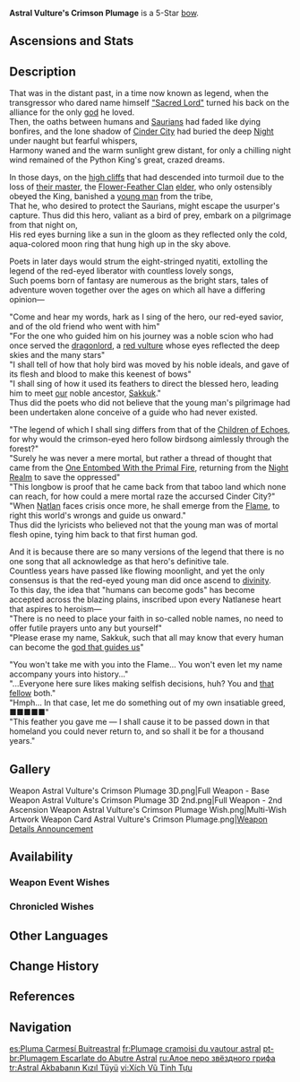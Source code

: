 {{Weapon Infobox
|id             = 15514
|image          =
<gallery>
Weapon Astral Vulture's Crimson Plumage.png|Base
Weapon Astral Vulture's Crimson Plumage 2nd.png|2nd Ascension
</gallery>
|type           = Bow
|quality        = 5
|base_atk       = 46
|2nd_stat_type  = CRIT DMG
|2nd_stat       = 14.4%
|series         = 
|releaseDate    = 2024-11-20
|obtain         = Weapon Event Wishes
|passive        = The Moonring Sighted
|effect         = For 12s after triggering a [[Swirl]] reaction, [[ATK]] increases by (var1). In addition, when 1/2 or more characters in the [[party]] are of a different [[Elemental Type]] from the equipping character, the DMG dealt by the equipping character's [[Charged Attack]]s is increased by (var2) and [[Elemental Burst]] DMG dealt is increased by (var3).
|eff_rank1_var1 = 24%
|eff_rank2_var1 = 30%
|eff_rank3_var1 = 36%
|eff_rank4_var1 = 42%
|eff_rank5_var1 = 48%
|eff_rank1_var2 = 20%/48%
|eff_rank2_var2 = 25%/60%
|eff_rank3_var2 = 30%/72%
|eff_rank4_var2 = 35%/84%
|eff_rank5_var2 = 40%/96%
|eff_rank1_var3 = 10%/24%
|eff_rank2_var3 = 12.5%/30%
|eff_rank3_var3 = 15%/36%
|eff_rank4_var3 = 17.5%/42%
|eff_rank5_var3 = 20%/48%
|eff_att1       = ATK
|eff_att2       = Charged Attack DMG Bonus
|eff_att3       = Elemental Burst DMG Bonus
}}
{{Description|An ancient longbow crested with red feathers, a sacred relic of the [[Flower-Feather Clan]] that has been passed down from generation to generation.}}
'''Astral Vulture's Crimson Plumage''' is a 5-Star [[bow]].

==Ascensions and Stats==
{{Weapon Ascensions and Stats
|ascendMat1 = Night-Wind's Mystic Consideration
|ascendMat2 = Night-Wind's Mystic Premonition
|ascendMat3 = Night-Wind's Mystic Augury
|ascendMat4 = Night-Wind's Mystic Revelation
|bossMat1   = Refractive Bud
|bossMat2   = Bewildering Broadleaf
|bossMat3   = Illusory Leafcoil
|commonMat1 = Sentry's Wooden Whistle
|commonMat2 = Warrior's Metal Whistle
|commonMat3 = Saurian-Crowned Warrior's Golden Whistle
}}

==Description==
That was in the distant past, in a time now known as legend, when the transgressor who dared name himself [[Och-Kan|"Sacred Lord"]] turned his back on the alliance for the only [[Xbalanque|god]] he loved.<br>
Then, the oaths between humans and [[Saurians]] had faded like dying bonfires, and the lone shadow of [[Cinder City]] had buried the deep [[Night Kingdom|Night]] under naught but fearful whispers,<br>
Harmony waned and the warm sunlight grew distant, for only a chilling night wind remained of the Python King's great, crazed dreams.

In those days, on the [[Quahuacan Cliff|high cliffs]] that had descended into turmoil due to the loss of [[Lianca|their master]], the [[Flower-Feather Clan]] [[Nyamgondho|elder]], who only ostensibly obeyed the King, banished a [[Scarlet-Eyed Youth|young man]] from the tribe,<br>
That he, who desired to protect the Saurians, might escape the usurper's capture. Thus did this hero, valiant as a bird of prey, embark on a pilgrimage from that night on,<br>
His red eyes burning like a sun in the gloom as they reflected only the cold, aqua-colored moon ring that hung high up in the sky above.

Poets in later days would strum the eight-stringed nyatiti, extolling the legend of the red-eyed liberator with countless lovely songs,<br>
Such poems born of fantasy are numerous as the bright stars, tales of adventure woven together over the ages on which all have a differing opinion—

"Come and hear my words, hark as I sing of the hero, our red-eyed savior, and of the old friend who went with him"<br>
"For the one who guided him on his journey was a noble scion who had once served the [[Thirteen Sovereign Lords|dragonlord]], a [[Red Vulture|red vulture]] whose eyes reflected the deep skies and the many stars"<br>
"I shall tell of how that holy bird was moved by his noble ideals, and gave of its flesh and blood to make this keenest of bows"<br>
"I shall sing of how it used its feathers to direct the blessed hero, leading him to meet [[Children of Echoes|our]] noble ancestor, [[Sakkuk]]."<br>
Thus did the poets who did not believe that the young man's pilgrimage had been undertaken alone conceive of a guide who had never existed.

"The legend of which I shall sing differs from that of the [[Children of Echoes]], for why would the crimson-eyed hero follow birdsong aimlessly through the forest?"<br>
"Surely he was never a mere mortal, but rather a thread of thought that came from the [[Xbalanque|One Entombed With the Primal Fire]], returning from the [[Night Kingdom|Night Realm]] to save the oppressed"<br>
"This longbow is proof that he came back from that taboo land which none can reach, for how could a mere mortal raze the accursed Cinder City?"<br>
"When [[Natlan]] faces crisis once more, he shall emerge from the [[Sacred Flame|Flame]], to right this world's wrongs and guide us onward."<br>
Thus did the lyricists who believed not that the young man was of mortal flesh opine, tying him back to that first human god.

And it is because there are so many versions of the legend that there is no one song that all acknowledge as that hero's definitive tale.<br>
Countless years have passed like flowing moonlight, and yet the only consensus is that the red-eyed young man did once ascend to [[The Seven|divinity]].<br>
To this day, the idea that "humans can become gods" has become accepted across the blazing plains, inscribed upon every Natlanese heart that aspires to heroism—<br>
"There is no need to place your faith in so-called noble names, no need to offer futile prayers unto any but yourself"<br>
"Please erase my name, Sakkuk, such that all may know that every human can become the [[Pyro Archon|god that guides us]]"

"You won't take me with you into the Flame... You won't even let my name accompany yours into history..."<br>
"...Everyone here sure likes making selfish decisions, huh? You and [[Masterful Craftsman|that fellow]] both."<br>
"Hmph... In that case, let me do something out of my own insatiable greed, ■■■■■"<br>
"This feather you gave me — I shall cause it to be passed down in that homeland you could never return to, and so shall it be for a thousand years." 
<!--
==Lore==

-->
==Gallery==
<gallery>
Weapon Astral Vulture's Crimson Plumage 3D.png|Full Weapon - Base
Weapon Astral Vulture's Crimson Plumage 3D 2nd.png|Full Weapon - 2nd Ascension
Weapon Astral Vulture's Crimson Plumage Wish.png|Multi-Wish Artwork
Weapon Card Astral Vulture's Crimson Plumage.png|[https://twitter.com/GenshinImpact/status/1857274841864278204 Weapon Details Announcement]
</gallery>

==Availability==
===Weapon Event Wishes===
{{Featured}}

===Chronicled Wishes===
{{Featured|chronicled=1}}

==Other Languages==
{{Other Languages
|1_en      = Astral Vulture's Crimson Plumage
|1_zhs     = 星鹫赤羽
|1_zhs_rm  = Xīngjiù Chìyǔ
|1_zht     = 星鷲赤羽
|1_zht_rm  = Xīngjiù Chìyǔ
|1_zh_tl   = Astral Vulture's Crimson Plumage
|1_ja      = 星鷲の紅き羽
|1_ja_rm   = Senshuu no Akaki Hane<ref>YouTube: [https://youtu.be/QZ1RvOPHb3k?t=43m05s {{ja|Ver.5.2「魂と炎のウォーベン」予告番組}}] (Timestamp: 34m 51s)</ref>
|1_ja_tl   = Astral Vulture's Crimson Plumage
|1_ko      = 붉은 깃 별독수리
|1_ko_tl   = 
|1_es      = Pluma Carmesí Buitreastral
|1_es_tl   = Astral Vulture's Crimson Plume
|1_fr      = Plumage cramoisi du vautour astral
|1_fr_tl   = Astral Vulture's Crimson Plumage
|1_ru      = Алое перо звёздного грифа
|1_ru_tl   = Astral Vulture's Crimson Plume
|1_th      = Astral Vulture's Crimson Plumage
|1_vi      = Xích Vũ Tinh Tựu
|1_vi_tl   = 
|1_de      = Karmesinrotes Federkleid des Astralgeiers
|1_de_tl   = Astral Vulture's Crimson Plumage
|1_id      = Astral Vulture's Crimson Plumage
|1_pt      = Plumagem Escarlate do Abutre Astral
|1_pt_tl   = 
|1_tr      = Astral Akbabanın Kızıl Tüyü
|1_tr_tl   = 
|1_it      = Piuma cremisi dell'avvoltoio astrale
|1_it_tl   = 
|2_en     = The Moonring Sighted
|2_zhs    = 眸中的月珥
|2_zhs_rm = Móu Zhōng de Yuè‘ěr
|2_zht    = 眸中的月珥
|2_zht_rm = Móu Zhōng de Yuè‘ěr
|2_zh_tl  = Lunar Halo Within Eyesight
|2_ja     = 曈に映る月華
|2_ja_rm  = Tou ni Utsuru Tsukihana{{Assumed}}
|2_ja_tl  = 
|2_ko     = 하얀 달 가지
|2_ko_tl  = 
|2_es     = Aro lunar
|2_es_tl  = Lunar Ring
|2_fr     = Halo lunaire aperçu
|2_fr_tl  = Lunar Halo Sighted
|2_ru     = Глаза с лунным ореолом
|2_ru_tl  = Eyes With Moon Aureole
|2_th     = The Moonring Sighted
|2_vi     = Ngọc Mặt Trăng Trong Mắt
|2_vi_tl  = 
|2_de     = Der gesichtete Mondhalo
|2_de_tl  = The Sighted Moon Halo
|2_id     = The Moonring Sighted
|2_pt     = Vista do Brinco da Lua
|2_pt_tl  = 
|2_tr     = Ay Halkası
|2_tr_tl  = 
|2_it     = Anello lunare
|2_it_tl  = 
}}

==Change History==
{{Change History|5.2}}

==References==
{{Reflist}}

==Navigation==
<!--{{Weapons by Series Navbox|Series name}}-->
{{Weapon Navbox|Bows}}

[[es:Pluma Carmesí Buitreastral]]
[[fr:Plumage cramoisi du vautour astral]]
[[pt-br:Plumagem Escarlate do Abutre Astral]]
[[ru:Алое перо звёздного грифа]]
[[tr:Astral Akbabanın Kızıl Tüyü]]
[[vi:Xích Vũ Tinh Tựu]]